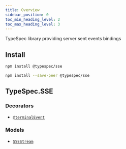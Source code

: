 ```yaml
---
title: Overview
sidebar_position: 0
toc_min_heading_level: 2
toc_max_heading_level: 3
---
```



TypeSpec library providing server sent events bindings

## Install

<Tabs>
<TabItem value="spec" label="In a spec" default>

```bash
npm install @typespec/sse
```

</TabItem>
<TabItem value="library" label="In a library" default>

```bash
npm install --save-peer @typespec/sse
```

</TabItem>
</Tabs>

## TypeSpec.SSE

### Decorators

- [`@terminalEvent`](./decorators/#@TypeSpec.SSE.terminalEvent)

### Models

- [`SSEStream`](./data-types/#TypeSpec.SSE.SSEStream)
